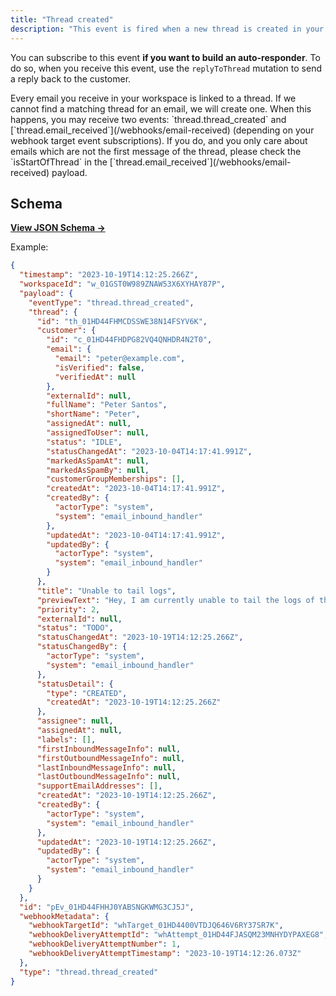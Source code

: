 ```yaml
---
title: "Thread created"
description: "This event is fired when a new thread is created in your workspace."
---
```


You can subscribe to this event **if you want to build an auto-responder**. To do so, when you receive this event, use the `replyToThread` mutation to send a reply back to the customer.

<Warning>
  Every email you receive in your workspace is linked to a thread. If we cannot
  find a matching thread for an email, we will create one. When this happens,
  you may receive two events: `thread.thread_created` and
  [`thread.email_received`](/webhooks/email-received) (depending on your webhook
  target event subscriptions). If you do, and you only care about emails which
  are not the first message of the thread, please check the `isStartOfThread` in
  the [`thread.email_received`](/webhooks/email-received) payload.
</Warning>

## Schema

[**View JSON Schema →**](https://json-schema.app/view/%23%2Fdefinitions%2FthreadCreatedPayload?url=https%3A%2F%2Fcore-api.uk.plain.com%2Fwebhooks%2Fschema.json)

Example:

```json
{
  "timestamp": "2023-10-19T14:12:25.266Z",
  "workspaceId": "w_01GST0W989ZNAW53X6XYHAY87P",
  "payload": {
    "eventType": "thread.thread_created",
    "thread": {
      "id": "th_01HD44FHMCDSSWE38N14FSYV6K",
      "customer": {
        "id": "c_01HD44FHDPG82VQ4QNHDR4N2T0",
        "email": {
          "email": "peter@example.com",
          "isVerified": false,
          "verifiedAt": null
        },
        "externalId": null,
        "fullName": "Peter Santos",
        "shortName": "Peter",
        "assignedAt": null,
        "assignedToUser": null,
        "status": "IDLE",
        "statusChangedAt": "2023-10-04T14:17:41.991Z",
        "markedAsSpamAt": null,
        "markedAsSpamBy": null,
        "customerGroupMemberships": [],
        "createdAt": "2023-10-04T14:17:41.991Z",
        "createdBy": {
          "actorType": "system",
          "system": "email_inbound_handler"
        },
        "updatedAt": "2023-10-04T14:17:41.991Z",
        "updatedBy": {
          "actorType": "system",
          "system": "email_inbound_handler"
        }
      },
      "title": "Unable to tail logs",
      "previewText": "Hey, I am currently unable to tail the logs of the service svc-8af1e3",
      "priority": 2,
      "externalId": null,
      "status": "TODO",
      "statusChangedAt": "2023-10-19T14:12:25.266Z",
      "statusChangedBy": {
        "actorType": "system",
        "system": "email_inbound_handler"
      },
      "statusDetail": {
        "type": "CREATED",
        "createdAt": "2023-10-19T14:12:25.266Z"
      },
      "assignee": null,
      "assignedAt": null,
      "labels": [],
      "firstInboundMessageInfo": null,
      "firstOutboundMessageInfo": null,
      "lastInboundMessageInfo": null,
      "lastOutboundMessageInfo": null,
      "supportEmailAddresses": [],
      "createdAt": "2023-10-19T14:12:25.266Z",
      "createdBy": {
        "actorType": "system",
        "system": "email_inbound_handler"
      },
      "updatedAt": "2023-10-19T14:12:25.266Z",
      "updatedBy": {
        "actorType": "system",
        "system": "email_inbound_handler"
      }
    }
  },
  "id": "pEv_01HD44FHHJ0YABSNGKWMG3CJ5J",
  "webhookMetadata": {
    "webhookTargetId": "whTarget_01HD4400VTDJQ646V6RY37SR7K",
    "webhookDeliveryAttemptId": "whAttempt_01HD44FJASQM23MNHYDYPAXEG8",
    "webhookDeliveryAttemptNumber": 1,
    "webhookDeliveryAttemptTimestamp": "2023-10-19T14:12:26.073Z"
  },
  "type": "thread.thread_created"
}
```

